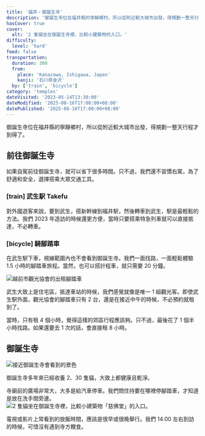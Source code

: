 ```yaml
---
title: '福井・御誕生寺'
description: '御誕生寺位在福井縣的寧靜鄉村，所以從附近較大城市出發，得規劃一整天行程才到得了。'
hasCover: true
cover:
  alt: '2 隻貓坐在御誕生寺裡，比較小建築物的入口。'
difficulty:
  level: 'hard'
feed: false
transportation:
  duration: 300
  from:
    place: 'Kanazawa, Ishigawa, Japan'
    kanji: '石川県金沢'
  by: ['train', 'bicycle']
category: 'temples'
dateVisited: '2023-05-14T13:30:00'
dateModified: '2025-08-16T17:00:00+08:00'
datePublished: '2025-08-16T17:00:00+08:00'
---
```



御誕生寺位在福井縣的寧靜鄉村，所以從附近較大城市出發，得規劃一整天行程才到得了。

<Abstract transportation={frontmatter.transportation} />

## 前往御誕生寺

如果自駕前往御誕生寺，就可以省下很多時間。只不過，我們還不習慣右駕，為了舒適和安全，選擇搭乘大眾交通工具。

### [train] 武生駅 Takefu

對外國遊客來說，要到武生，搭新幹線到福井駅，然後轉車到武生，駅是最輕鬆的方法。我們 2023 年造訪的時候還更方便，當時只要搭乘特急列車就可以直接抵達，不必轉車。

### [bicycle] 騎腳踏車

在武生駅下車，視線範圍內也不會看到御誕生寺。我們一面找路，一面輕鬆體驗 1.5 小時的腳踏車旅程。當然，也可以搭計程車，就只需要 20 分鐘。

![越前市觀光協會的出租腳踏車](@assets/gotanjouji/bicycles.jpg)

武生大致上是住宅區，抵達車站的時候，我們感覺就像是唯一 1 組觀光客。即使武生駅外面，觀光協會的腳踏車只有 2 台，還是在接近中午的時候，不必預約就租到了。

當時，只有租 4 個小時，覺得這樣的郊區行程應該夠。只不過，最後花了 1 個半小時找路。如果還要去 1 次的話，會直接租 8 小時。

## 御誕生寺

![接近御誕生寺會看到的景色](@assets/gotanjouji/arriving.jpg)

御誕生寺多年來已經收養 2、30 隻貓，大致上都健康且乾淨。

寺廟前的廣場非常大，大多是給汽車停車。我們問住持要在哪裡停腳踏車，才知道是放在洗手間旁邊。
![2 隻貓坐在御誕生寺裡，比較小建築物「慈佛堂」的入口。](@assets/gotanjouji/front.jpg)

電視或影片上常看到的放飯時間，應該是很早或很晚舉行。我們 14:00 左右到訪的時候，可惜沒有遇到寺方餵食。
